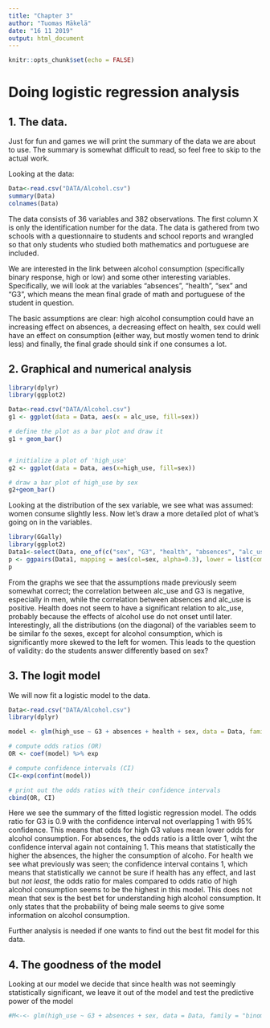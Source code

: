 ```yaml
---
title: "Chapter 3"
author: "Tuomas Mäkelä"
date: "16 11 2019"
output: html_document
---
```


```r
knitr::opts_chunk$set(echo = FALSE)
```
# Doing logistic regression analysis

## 1. The data.

Just for fun and games we will print the summary of the data we are about to use.  The summary is somewhat difficult to read, so feel free to skip to the actual work.

Looking at the data:
```r
Data<-read.csv("DATA/Alcohol.csv")
summary(Data)
colnames(Data)
```
The data consists of 36 variables and 382 observations. The first column X is only the identification number for the data. The data is gathered from two schools with a questionnaire to students and  school reports and wrangled so that only students who studied both mathematics and portuguese are included.

We are interested in the link between alcohol consumption  (specifically binary response, high or low) and some other interesting variables. Specifically, we will look at the variables "absences", "health", "sex" and "G3", which means the mean final grade of math and portuguese of the student in question.

The basic assumptions are clear: high alcohol consumption could have an increasing effect on absences, a decreasing effect on health, sex could well have an effect on consumption (either way, but mostly women tend to drink less) and finally, the final grade should sink if one consumes a lot.

## 2. Graphical and numerical analysis
```r
library(dplyr)
library(ggplot2)

Data<-read.csv("DATA/Alcohol.csv")
g1 <- ggplot(data = Data, aes(x = alc_use, fill=sex))

# define the plot as a bar plot and draw it
g1 + geom_bar()


# initialize a plot of 'high_use'
g2 <- ggplot(data = Data, aes(x=high_use, fill=sex))

# draw a bar plot of high_use by sex
g2+geom_bar()

```
  
Looking at the distribution of the sex variable, we see what was assumed: women consume slightly less. Now let's draw a more detailed plot of what's going on in the variables.
  
```r
library(GGally)
library(ggplot2)
Data1<-select(Data, one_of(c("sex", "G3", "health", "absences", "alc_use")))
p <- ggpairs(Data1, mapping = aes(col=sex, alpha=0.3), lower = list(combo = wrap("facethist", bins = 20)))
p
```
 
 From the graphs we see that the assumptions made previously seem somewhat correct; the correlation between alc_use and G3 is negative, especially in men, while the correlation between absences and alc_use is positive. Health does not seem to have a significant relation to alc_use, probably because the effects of alcohol use do not onset until later. Interestingly, all the distributions (on the diagonal) of the variables seem to be similar fo the sexes, except for alcohol consumption, which is significantly more skewed to the left for women. This leads to the question of validity: do the students answer differently based on sex?
 
## 3. The logit model

We will now fit a logistic model to the data.
```r
Data<-read.csv("DATA/Alcohol.csv")
library(dplyr)

model <- glm(high_use ~ G3 + absences + health + sex, data = Data, family = "binomial")

# compute odds ratios (OR)
OR <- coef(model) %>% exp

# compute confidence intervals (CI)
CI<-exp(confint(model))

# print out the odds ratios with their confidence intervals
cbind(OR, CI)

```
Here we see the summary of the fitted logistic regression model. The odds ratio for G3 is 0.9 with the confidence interval not overlapping 1 with 95% confidence. This means that odds for high G3 values mean lower odds for alcohol consumption. For absences, the odds ratio is a little over 1, wiht the confidence interval again not containing 1. This means that statistically the higher the absences, the higher the consumption of alcoho. For health we see what previously was seen; the confidence interval contains 1, which means that statistically we cannot be sure if health has any effect, and last but _not least_, the odds ratio for males compared to odds ratio of high alcohol consumption seems to be the highest in this model. This does not mean that sex is the best bet for understanding high alcohol consumption. It only states that the probability of being male seems to give some information on alcohol consumption.

Further analysis is needed if one wants to find out the best fit model for this data.

## 4. The goodness of the model

Looking at our model we decide that since health was not seemingly statistically significant, we leave it out of the model and test the predictive power of the model

\begin{equation*}
log(\frac{p}{1-p})=\alpha +\beta_1 x_1 +\beta_2 x_2 +\beta_3 x_3 + \epsilon
\end{equation*}

```r
#M<-<- glm(high_use ~ G3 + absences + sex, data = Data, family = "binomial")
```


